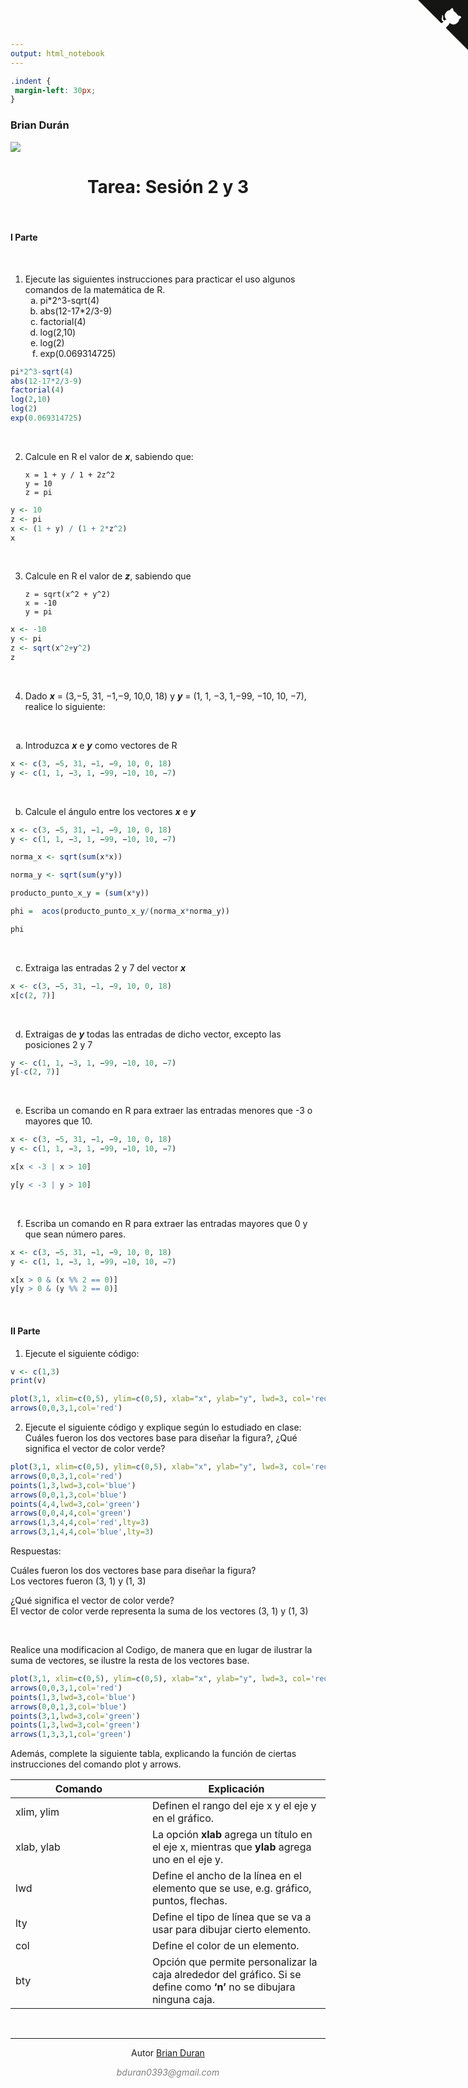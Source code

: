 ```yaml
---
output: html_notebook
---
```


```css
.indent {
 margin-left: 30px;
}
```

### Brian Durán
![](../logo_ciencia_de_datos.png)

<h1><center> Tarea: Sesión 2 y 3 </center></h1>

</br>

#### I Parte

</br>

1. Ejecute las siguientes instrucciones para practicar el uso algunos comandos de la
matemática de R.
    a. pi*2^3-sqrt(4)
    b. abs(12-17*2/3-9)
    c. factorial(4)
    d. log(2,10)
    e. log(2)
    f. exp(0.069314725)
    
```r
pi*2^3-sqrt(4)
abs(12-17*2/3-9)
factorial(4)
log(2,10)
log(2)
exp(0.069314725)
```

</br>

2. Calcule en R el valor de _**x**_, sabiendo que:

    ```
    x = 1 + y / 1 + 2z^2
    y = 10
    z = pi
    ```

```r
y <- 10
z <- pi
x <- (1 + y) / (1 + 2*z^2)
x
```

</br>

3. Calcule en R el valor de _**z**_, sabiendo que

    ```
    z = sqrt(x^2 + y^2)
    x = -10
    y = pi
    ```

```r
x <- -10
y <- pi
z <- sqrt(x^2+y^2)
z
```

</br>

4. Dado _**x**_ = (3,−5, 31, −1,−9, 10,0, 18) y _**y**_ = (1, 1, −3, 1,−99, −10, 10, −7),
realice lo siguiente:

</br>

a. Introduzca _**x**_ e _**y**_ como vectores de R

```r
x <- c(3, −5, 31, −1, −9, 10, 0, 18)
y <- c(1, 1, −3, 1, −99, −10, 10, −7)
```

</br>

b. Calcule el ángulo entre los vectores _**x**_ e _**y**_

```r
x <- c(3, −5, 31, −1, −9, 10, 0, 18)
y <- c(1, 1, −3, 1, −99, −10, 10, −7)

norma_x <- sqrt(sum(x*x))

norma_y <- sqrt(sum(y*y))

producto_punto_x_y = (sum(x*y))

phi =  acos(producto_punto_x_y/(norma_x*norma_y))

phi
```

</br>

c. Extraiga las entradas 2 y 7 del vector _**x**_

```r
x <- c(3, −5, 31, −1, −9, 10, 0, 18)
x[c(2, 7)]
```

</br>

d. Extraigas de _**y**_ todas las entradas de dicho vector, excepto las posiciones 2 y 7

```r
y <- c(1, 1, −3, 1, −99, −10, 10, −7)
y[-c(2, 7)]
```

</br>

e. Escriba un comando en R para extraer las entradas menores que -3 o mayores que 10.
```r
x <- c(3, −5, 31, −1, −9, 10, 0, 18)
y <- c(1, 1, −3, 1, −99, −10, 10, −7)

x[x < -3 | x > 10]

y[y < -3 | y > 10]
```

</br>

f. Escriba un comando en R para extraer las entradas mayores que 0 y que sean número pares.

```r
x <- c(3, −5, 31, −1, −9, 10, 0, 18)
y <- c(1, 1, −3, 1, −99, −10, 10, −7)

x[x > 0 & (x %% 2 == 0)]
y[y > 0 & (y %% 2 == 0)]
```

</br>

#### II Parte

1. Ejecute el siguiente código:

```r
v <- c(1,3)
print(v)
```

```r
plot(3,1, xlim=c(0,5), ylim=c(0,5), xlab="x", ylab="y", lwd=3, col='red', bty='n')
arrows(0,0,3,1,col='red')
```


2. Ejecute el siguiente código y explique según lo estudiado en clase: Cuáles fueron los dos vectores base para diseñar la figura?, ¿Qué significa el vector de color verde?

```r
plot(3,1, xlim=c(0,5), ylim=c(0,5), xlab="x", ylab="y", lwd=3, col='red', bty='n')
arrows(0,0,3,1,col='red')
points(1,3,lwd=3,col='blue')
arrows(0,0,1,3,col='blue')
points(4,4,lwd=3,col='green')
arrows(0,0,4,4,col='green')
arrows(1,3,4,4,col='red',lty=3)
arrows(3,1,4,4,col='blue',lty=3)
```

Respuestas:

Cuáles fueron los dos vectores base para diseñar la figura? </br>
Los vectores fueron (3, 1) y (1, 3)

¿Qué significa el vector de color verde? </br>
El vector de color verde representa la suma de los vectores (3, 1) y (1, 3)

</br>

Realice una modificacion al Codigo, de manera que en lugar de ilustrar la suma de vectores, se ilustre la resta  de los vectores base.

```r
plot(3,1, xlim=c(0,5), ylim=c(0,5), xlab="x", ylab="y", lwd=3, col='red', bty='n')
arrows(0,0,3,1,col='red')
points(1,3,lwd=3,col='blue')
arrows(0,0,1,3,col='blue')
points(3,1,lwd=3,col='green')
points(1,3,lwd=3,col='green')
arrows(1,3,3,1,col='green')
```

Además, complete la siguiente tabla, explicando la función de ciertas instrucciones del comando plot y arrows.

Comando    | Explicación
---------- | -------------
xlim, ylim | Definen el rango del eje x y el eje y en el gráfico.
xlab, ylab | La opción **xlab** agrega un título en el eje x, mientras que **ylab** agrega uno en el eje y.
lwd        | Define el ancho de la línea en el elemento que se use, e.g. gráfico, puntos, flechas.
lty        | Define el tipo de línea que se va a usar para dibujar cierto elemento.
col        | Define el color de un elemento.
bty        | Opción que permite personalizar la caja alrededor del gráfico. Si se define como  **'n'** no se dibujara ninguna caja.


<!-- ----------------------------------------------------------- -->
<!--
Esta sección es solo para agregar estilos y elementos 
personalizados al html generado por rStudio  
-->
<!-- ----------------------------------------------------------- -->

&nbsp;

<hr />
<p style="text-align: center;">Autor <a href="https://github.com/bdurans">Brian Duran</a></p>
<p style="text-align: center;"><span style="color: #808080;"><em>bduran0393@gmail.com</em></span></p>

<!-- Add icon library -->
<link rel="stylesheet" href="https://cdnjs.cloudflare.com/ajax/libs/font-awesome/4.7.0/css/font-awesome.min.css">

<!-- Add font awesome icons -->
<p style="text-align: center;">
    <a href="https://github.com/bdurans/tec_data_science_course" class="fa fa-github"></a>
</p>

<a href="https://github.com/bdurans/tec_data_science_course" class="github-corner" aria-label="View source on GitHub"><svg width="80" height="80" viewBox="0 0 250 250" style="fill:#151513; color:#fff; position: absolute; top: 0; border: 0; right: 0;" aria-hidden="true"><path d="M0,0 L115,115 L130,115 L142,142 L250,250 L250,0 Z"></path><path d="M128.3,109.0 C113.8,99.7 119.0,89.6 119.0,89.6 C122.0,82.7 120.5,78.6 120.5,78.6 C119.2,72.0 123.4,76.3 123.4,76.3 C127.3,80.9 125.5,87.3 125.5,87.3 C122.9,97.6 130.6,101.9 134.4,103.2" fill="currentColor" style="transform-origin: 130px 106px;" class="octo-arm"></path><path d="M115.0,115.0 C114.9,115.1 118.7,116.5 119.8,115.4 L133.7,101.6 C136.9,99.2 139.9,98.4 142.2,98.6 C133.8,88.0 127.5,74.4 143.8,58.0 C148.5,53.4 154.0,51.2 159.7,51.0 C160.3,49.4 163.2,43.6 171.4,40.1 C171.4,40.1 176.1,42.5 178.8,56.2 C183.1,58.6 187.2,61.8 190.9,65.4 C194.5,69.0 197.7,73.2 200.1,77.6 C213.8,80.2 216.3,84.9 216.3,84.9 C212.7,93.1 206.9,96.0 205.4,96.6 C205.1,102.4 203.0,107.8 198.3,112.5 C181.9,128.9 168.3,122.5 157.7,114.1 C157.9,116.9 156.7,120.9 152.7,124.9 L141.0,136.5 C139.8,137.7 141.6,141.9 141.8,141.8 Z" fill="currentColor" class="octo-body"></path></svg></a><style>.github-corner:hover .octo-arm{animation:octocat-wave 560ms ease-in-out}@keyframes octocat-wave{0%,100%{transform:rotate(0)}20%,60%{transform:rotate(-25deg)}40%,80%{transform:rotate(10deg)}}@media (max-width:500px){.github-corner:hover .octo-arm{animation:none}.github-corner .octo-arm{animation:octocat-wave 560ms ease-in-out}}</style>

<script>
$(document).ready(function () {
    $('pre.r').addClass('indent');
});
</script>

<style>
.indent {
 margin-left: 30px;
}
</style>

&nbsp;



